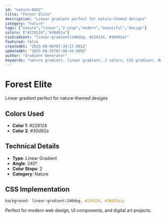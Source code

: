 ```yaml
---
id: "nature-0482"
title: "Forest Elite"
description: "Linear gradient perfect for nature-themed designs"
category: "nature"
tags: ["nature","linear","2-stop","modern","beautiful","design"]
colors: ["#229124","#30d92a"]
cssGradient: "linear-gradient(240deg, #229124, #30d92a)"
featured: false
createdAt: "2025-08-06T07:39:17.801Z"
updatedAt: "2025-08-25T07:08:43.009Z"
author: "Gradient Generator"
keywords: "nature gradient, linear gradient, 2 colors, CSS gradient, design, #229124, #30d92a"
---
```


# Forest Elite

Linear gradient perfect for nature-themed designs

## Colors Used
- **Color 1**: #229124
- **Color 2**: #30d92a

## Technical Details
- **Type**: Linear Gradient
- **Angle**: 240°
- **Color Stops**: 2
- **Category**: Nature

## CSS Implementation
```css
background: linear-gradient(240deg, #229124, #30d92a);
```

Perfect for modern web design, UI components, and digital art projects.
